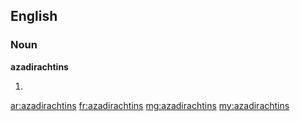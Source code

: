 ==English==

===Noun===
'''azadirachtins'''

# {{plural of|azadirachtin}}

[[ar:azadirachtins]]
[[fr:azadirachtins]]
[[mg:azadirachtins]]
[[my:azadirachtins]]
